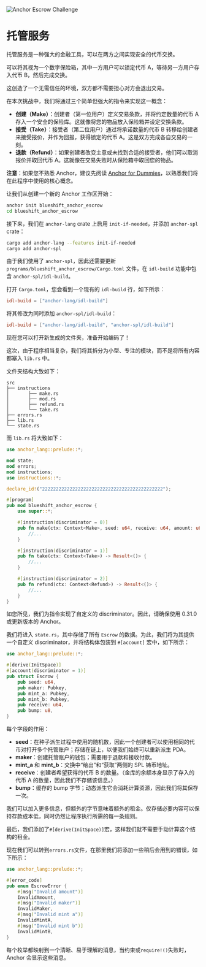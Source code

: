 
![Anchor Escrow Challenge](/graphics/challenge-banners/anchor-escrow.png)

# 托管服务

托管服务是一种强大的金融工具，可以在两方之间实现安全的代币交换。

可以将其视为一个数字保险箱，其中一方用户可以锁定代币 A，等待另一方用户存入代币 B，然后完成交换。

这创造了一个无需信任的环境，双方都不需要担心对方会退出交易。

在本次挑战中，我们将通过三个简单但强大的指令来实现这一概念：
- **创建（Make）**：创建者（第一位用户）定义交易条款，并将约定数量的代币 A 存入一个安全的保险库。这就像将您的物品放入保险箱并设定交换条款。
- **接受（Take）**：接受者（第二位用户）通过将承诺数量的代币 B 转移给创建者来接受报价，并作为回报，获得锁定的代币 A。这是双方完成各自交易的一刻。
- **退款（Refund）**：如果创建者改变主意或未找到合适的接受者，他们可以取消报价并取回代币 A。这就像在交易失败时从保险箱中取回您的物品。

**注意**：如果您不熟悉 Anchor，建议先阅读 [Anchor for Dummies](/zh-CN/courses/anchor-for-dummies)，以熟悉我们将在此程序中使用的核心概念。

<ArticleSection name="Installation" id="installation" level="h2" />

让我们从创建一个新的 Anchor 工作区开始：

```bash
anchor init blueshift_anchor_escrow
cd blueshift_anchor_escrow
```

接下来，我们在 `anchor-lang` crate 上启用 `init-if-needed`，并添加 `anchor-spl` crate：

```bash
cargo add anchor-lang --features init-if-needed
cargo add anchor-spl
```

由于我们使用了 `anchor-spl`，因此还需要更新 `programs/blueshift_anchor_escrow/Cargo.toml` 文件，在 `idl-build` 功能中包含 `anchor-spl/idl-build`。

打开 `Cargo.toml`，您会看到一个现有的 `idl-build` 行，如下所示：

```toml
idl-build = ["anchor-lang/idl-build"]
```

将其修改为同时添加 `anchor-spl/idl-build`：

```toml
idl-build = ["anchor-lang/idl-build", "anchor-spl/idl-build"]
```

现在您可以打开新生成的文件夹，准备开始编码了！

<ArticleSection name="Template" id="template" level="h2" />

这次，由于程序相当复杂，我们将其拆分为小型、专注的模块，而不是将所有内容都塞入 `lib.rs` 中。

文件夹结构大致如下：

```
src
├── instructions
│       ├── make.rs
│       ├── mod.rs
│       ├── refund.rs
│       └── take.rs
├── errors.rs
├── lib.rs
└── state.rs
```

而 `lib.rs` 将大致如下：

```rust
use anchor_lang::prelude::*;

mod state;
mod errors;
mod instructions;
use instructions::*;

declare_id!("22222222222222222222222222222222222222222222");

#[program]
pub mod blueshift_anchor_escrow {
    use super::*;

    #[instruction(discriminator = 0)]
    pub fn make(ctx: Context<Make>, seed: u64, receive: u64, amount: u64) -> Result<()> {
        //...
    }

    #[instruction(discriminator = 1)]
    pub fn take(ctx: Context<Take>) -> Result<()> {
        //...
    }

    #[instruction(discriminator = 2)]
    pub fn refund(ctx: Context<Refund>) -> Result<()> {
        //...
    }
}
```

如您所见，我们为指令实现了自定义的 discriminator。因此，请确保使用 0.31.0 或更新版本的 Anchor。

<ArticleSection name="State" id="state" level="h2" />

我们将进入 `state.rs`，其中存储了所有 `Escrow` 的数据。为此，我们将为其提供一个自定义 discriminator，并将结构体包装到 `#[account]` 宏中，如下所示：

```rust
use anchor_lang::prelude::*;

#[derive(InitSpace)]
#[account(discriminator = 1)]
pub struct Escrow {
    pub seed: u64,
    pub maker: Pubkey,
    pub mint_a: Pubkey,
    pub mint_b: Pubkey,
    pub receive: u64,
    pub bump: u8,
}
  ```

每个字段的作用：
- **seed**：在种子派生过程中使用的随机数，因此一个创建者可以使用相同的代币对打开多个托管账户；存储在链上，以便我们始终可以重新派生 PDA。
- **maker**：创建托管账户的钱包；需要用于退款和接收付款。
- **mint_a** 和 **mint_b**：交换中“给出”和“获取”两侧的 SPL 铸币地址。
- **receive**：创建者希望获得的代币 B 的数量。（金库的余额本身显示了存入的代币 A 的数量，因此我们不存储该信息。）
- **bump**：缓存的 bump 字节；动态派生它会消耗计算资源，因此我们将其保存一次。

我们可以加入更多信息，但额外的字节意味着额外的租金。仅存储必要内容可以保持存款成本低，同时仍然让程序执行所需的每一条规则。

最后，我们添加了`#[derive(InitSpace)]`宏，这样我们就不需要手动计算这个结构的租金。

<ArticleSection name="Errors" id="errors" level="h2" />

现在我们可以转到`errors.rs`文件，在那里我们将添加一些稍后会用到的错误，如下所示：

```rust
use anchor_lang::prelude::*;

#[error_code]
pub enum EscrowError {
    #[msg("Invalid amount")]
    InvalidAmount,
    #[msg("Invalid maker")]
    InvalidMaker,
    #[msg("Invalid mint a")]
    InvalidMintA,
    #[msg("Invalid mint b")]
    InvalidMintB,
}
```

每个枚举都映射到一个清晰、易于理解的消息，当约束或`require!()`失败时，Anchor 会显示这些消息。
